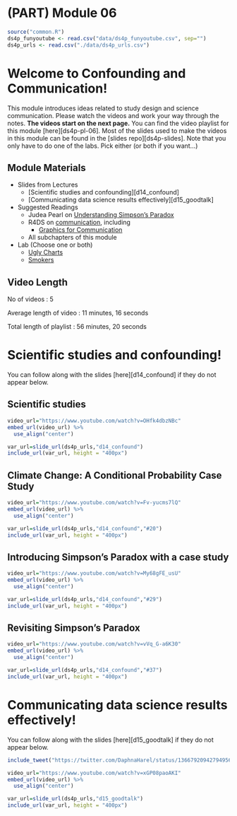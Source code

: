 # (PART) Module 06 {-}

```r
source("common.R")
ds4p_funyoutube <- read.csv("data/ds4p_funyoutube.csv", sep="")
ds4p_urls <- read.csv("./data/ds4p_urls.csv")
```

# Welcome to Confounding and Communication! {#mod06}

This module introduces ideas related to study design and science communication. Please watch the videos and work your way through the notes. **The videos start on the next page.**  You can find the video playlist for this module [here][ds4p-pl-06]. Most of the slides used to make the videos in this module can be found in the [slides repo][ds4p-slides]. Note that you only have to do one of the labs. Pick either (or both if you want...)


## Module Materials

* Slides from Lectures
  * [Scientific studies and confounding][d14_confound]
  * [Communicating data science results effectively][d15_goodtalk]
* Suggested Readings
  * Judea Pearl on [Understanding Simpson's Paradox](https://ftp.cs.ucla.edu/pub/stat_ser/r414-reprint.pdf)
  * R4DS on [communication](https://r4ds.had.co.nz/communicate-intro.html), including
      * [Graphics for Communication](https://r4ds.had.co.nz/graphics-for-communication.html)
  * All subchapters of this module
* Lab (Choose one or both)
  * [Ugly Charts](#lab06a)
  * [Smokers](#lab06b)

## Video Length

No of videos : 5

Average length of video : 11 minutes, 16 seconds

Total length of playlist : 56 minutes, 20 seconds


# Scientific studies and confounding!

You can follow along with the slides [here][d14_confound] if they do not appear below.

## Scientific studies
```r

video_url="https://www.youtube.com/watch?v=OHfk4dbzNBc"
embed_url(video_url) %>%
  use_align("center")
```



```r
var_url=slide_url(ds4p_urls,"d14_confound")
include_url(var_url, height = "400px")
```

##  Climate Change: A Conditional Probability Case Study

```r

video_url="https://www.youtube.com/watch?v=Fv-yucms7lQ"
embed_url(video_url) %>%
  use_align("center")
```


```r
var_url=slide_url(ds4p_urls,"d14_confound","#20")
include_url(var_url, height = "400px")
```

##  Introducing Simpson's Paradox with a case study
```r

video_url="https://www.youtube.com/watch?v=My68gFE_usU"
embed_url(video_url) %>%
  use_align("center")
```


```r
var_url=slide_url(ds4p_urls,"d14_confound","#29")
include_url(var_url, height = "400px")
```

## Revisiting Simpson's Paradox

```r

video_url="https://www.youtube.com/watch?v=vVq_G-a6K30"
embed_url(video_url) %>%
  use_align("center")
```

```r
var_url=slide_url(ds4p_urls,"d14_confound","#37")
include_url(var_url, height = "400px")
```


# Communicating data science results effectively!

You can follow along with the slides [here][d15_goodtalk] if they do not appear below.

```r
include_tweet("https://twitter.com/DaphnaHarel/status/1366792094279495685")
```

```r
video_url="https://www.youtube.com/watch?v=xGP08paoAKI"
embed_url(video_url) %>%
  use_align("center")
```

```r
var_url=slide_url(ds4p_urls,"d15_goodtalk")
include_url(var_url, height = "400px")
```
